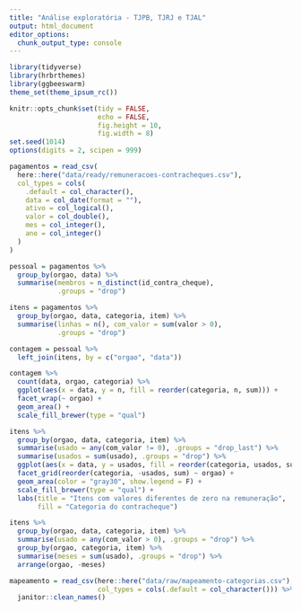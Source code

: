 ```yaml
---
title: "Análise exploratória - TJPB, TJRJ e TJAL"
output: html_document
editor_options: 
  chunk_output_type: console
---
```


```r
library(tidyverse)
library(hrbrthemes)
library(ggbeeswarm)
theme_set(theme_ipsum_rc())
```

```r
knitr::opts_chunk$set(tidy = FALSE, 
                      echo = FALSE,
                      fig.height = 10,
                      fig.width = 8)
set.seed(1014)
options(digits = 2, scipen = 999)
```

```r
pagamentos = read_csv(
  here::here("data/ready/remuneracoes-contracheques.csv"),
  col_types = cols(
    .default = col_character(),
    data = col_date(format = ""),
    ativo = col_logical(),
    valor = col_double(), 
    mes = col_integer(), 
    ano = col_integer()
  )
)
```

```r
pessoal = pagamentos %>% 
  group_by(orgao, data) %>% 
  summarise(membros = n_distinct(id_contra_cheque), 
            .groups = "drop")

itens = pagamentos %>% 
  group_by(orgao, data, categoria, item) %>% 
  summarise(linhas = n(), com_valor = sum(valor > 0), 
            .groups = "drop")

contagem = pessoal %>% 
  left_join(itens, by = c("orgao", "data"))
```

```r
contagem %>% 
  count(data, orgao, categoria) %>% 
  ggplot(aes(x = data, y = n, fill = reorder(categoria, n, sum))) + 
  facet_wrap(~ orgao) + 
  geom_area() + 
  scale_fill_brewer(type = "qual") 
```

```r
itens %>% 
  group_by(orgao, data, categoria, item) %>% 
  summarise(usado = any(com_valor != 0), .groups = "drop_last") %>% 
  summarise(usados = sum(usado), .groups = "drop") %>% 
  ggplot(aes(x = data, y = usados, fill = reorder(categoria, usados, sum))) + 
  facet_grid(reorder(categoria, -usados, sum) ~ orgao) + 
  geom_area(color = "gray30", show.legend = F) + 
  scale_fill_brewer(type = "qual") + 
  labs(title = "Itens com valores diferentes de zero na remuneração",
       fill = "Categoria do contracheque")
```

```r
itens %>% 
  group_by(orgao, data, categoria, item) %>% 
  summarise(usado = any(com_valor > 0), .groups = "drop") %>% 
  group_by(orgao, categoria, item) %>% 
  summarise(meses = sum(usado), .groups = "drop") %>% 
  arrange(orgao, -meses)
```

```r
mapeamento = read_csv(here::here("data/raw/mapeamento-categorias.csv"), 
                      col_types = cols(.default = col_character())) %>% 
  janitor::clean_names()
```

